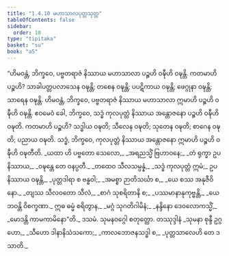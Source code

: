 ```yaml
---
title: "1.4.10 မဟာသာလပုတ္တသုတ္တ"
tableOfContents: false
sidebar:
  order: 10
type: "tipitaka"
basket: "su"
book: "a5"
---
```



<DynamicBreadcrumb />

<Division number="40" book="a5" e="ch" v="16" p="37">

<Paragraph number="211" book="a5">
“ဟိမဝန္တံ, ဘိက္ခဝေ, ပဗ္ဗတရာဇံ နိဿာယ မဟာသာလာ ပဉ္စဟိ ဝဍ္ဎီဟိ ဝဍ္ဎန္တိ. ကတမာဟိ ပဉ္စဟိ? သာခါပတ္တပလာသေန ဝဍ္ဎန္တိ; တစေန ဝဍ္ဎန္တိ; ပပဋိကာယ ဝဍ္ဎန္တိ; ဖေဂ္ဂုနာ ဝဍ္ဎန္တိ; သာရေန ဝဍ္ဎန္တိ. ဟိမဝန္တံ, ဘိက္ခဝေ, ပဗ္ဗတရာဇံ နိဿာယ မဟာသာလာ ဣမာဟိ ပဉ္စဟိ ဝဍ္ဎီဟိ ဝဍ္ဎန္တိ. ဧဝမေဝံ ခေါ, ဘိက္ခဝေ, သဒ္ဓံ ကုလပုတ္တံ နိဿာယ အန္တောဇနော ပဉ္စဟိ ဝဍ္ဎီဟိ ဝဍ္ဎတိ. ကတမာဟိ ပဉ္စဟိ? သဒ္ဓါယ ဝဍ္ဎတိ; သီလေန ဝဍ္ဎတိ; သုတေန ဝဍ္ဎတိ; စာဂေန ဝဍ္ဎတိ; ပညာယ ဝဍ္ဎတိ. သဒ္ဓံ, ဘိက္ခဝေ, ကုလပုတ္တံ နိဿာယ အန္တောဇနော ဣမာဟိ ပဉ္စဟိ ဝဍ္ဎီဟိ ဝဍ္ဎတီတိ.
</Paragraph>

<Paragraph number="212" type="verses" book="a5">
_ယထာ ဟိ ပဗ္ဗတော သေလော,_  
_အရညသ္မိံ ဗြဟာဝနေ;_  
_တံ ရုက္ခာ ဥပနိဿာယ,_  
_ဝဍ္ဎန္တေ တေ ဝနပ္ပတီ._  

</Paragraph>

<Paragraph number="213" type="verses" book="a5">
_တထေဝ သီလသမ္ပန္နံ,_  
_သဒ္ဓံ ကုလပုတ္တံ ဣမံ;_  
ဥပနိဿာယ ဝဍ္ဎန္တိ,_  
_ပုတ္တဒါရာ စ ဗန္ဓဝါ;_  
_အမစ္စာ ဉာတိသင်္ဃာ စ,_  
_ယေ စဿ အနုဇီဝိနော._  

</Paragraph>

<Paragraph number="214" type="verses" book="a5">
_တျဿ သီလဝတော သီလံ,_  
_စာဂံ သုစရိတာနိ စ;_  
_ပဿမာနာနုကုဗ္ဗန္တိ,_  
_ယေ ဘဝန္တိ ဝိစက္ခဏာ._  

</Paragraph>

<Paragraph number="215" type="verses" book="a5">
ဣဓ ဓမ္မံ စရိတွာန,_  
_မဂ္ဂံ သုဂတိဂါမိနံ;_  
_နန္ဒိနော ဒေဝလောကသ္မိံ,_  
_မောဒန္တိ ကာမကာမိနော”တိ._  


</Paragraph>
</Division>

<Paragraph number="216" type="center" book="a5">
ဒသမံ.



</Paragraph>

<Paragraph number="217" type="center" book="a5">
သုမနဝဂ္ဂေါ စတုတ္ထော.



</Paragraph>

<Paragraph number="218" type="center" book="a5">
တဿုဒ္ဒါနံ


</Paragraph>

<Paragraph number="219" type="verses" book="a5">
_သုမနာ စုန္ဒီ ဥဂ္ဂဟော,_  
_သီဟော ဒါနာနိသံသကော;_  
_ကာလဘောဇနသဒ္ဓါ စ,_  
_ပုတ္တသာလေဟိ တေ ဒသာတိ._
</Paragraph>